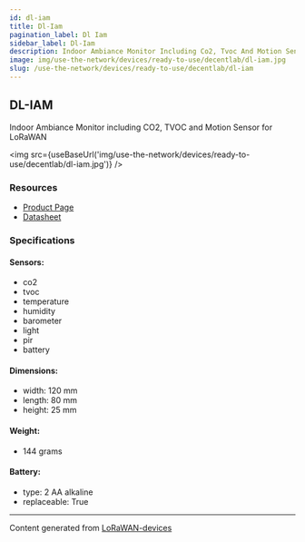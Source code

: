 ```yaml
---
id: dl-iam
title: Dl-Iam
pagination_label: Dl Iam
sidebar_label: Dl-Iam
description: Indoor Ambiance Monitor Including Co2, Tvoc And Motion Sensor For LoRaWAN
image: img/use-the-network/devices/ready-to-use/decentlab/dl-iam.jpg
slug: /use-the-network/devices/ready-to-use/decentlab/dl-iam
---
```



## DL-IAM

Indoor Ambiance Monitor including CO2, TVOC and Motion Sensor for LoRaWAN

<img src={useBaseUrl('img/use-the-network/devices/ready-to-use/decentlab/dl-iam.jpg')} />

### Resources

- [Product Page](https://www.decentlab.com/products/indoor-ambiance-monitor-including-co2-tvoc-and-motion-sensor-for-lorawan/)
- [Datasheet](https://cdn.decentlab.com/download/datasheets/Decentlab-DL-IAM-datasheet.pdf)

### Specifications

#### Sensors:

- co2
- tvoc
- temperature
- humidity
- barometer
- light
- pir
- battery

#### Dimensions:

- width: 120 mm
- length: 80 mm
- height: 25 mm

#### Weight:

- 144 grams

#### Battery:

- type: 2 AA alkaline
- replaceable: True

---

Content generated from [LoRaWAN-devices](https://github.com/TheThingsNetwork/lorawan-devices)
